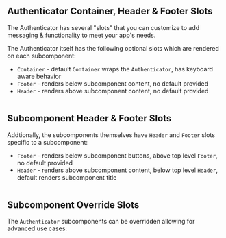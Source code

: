 ## Authenticator Container, Header & Footer Slots

The Authenticator has several "slots" that you can customize to add messaging & functionality to meet your app's needs.

The Authenticator itself has the following optional slots which are rendered on each subcomponent:
- `Container` - default `Container` wraps the `Authenticator`, has keyboard aware behavior
- `Footer` - renders below subcomponent content, no default provided
- `Header` - renders above subcomponent content, no default provided

```jsx file=../../../../../../../examples/react-native/src/features/Authenticator/Slots/Example.tsx

```

## Subcomponent Header & Footer Slots

Addtionally, the subcomponents themselves have `Header` and `Footer` slots specific to a subcomponent:
- `Footer` - renders below subcomponent buttons, above top level `Footer`, no default provided
- `Header` - renders above subcomponent content, below top level `Header`, default renders subcomponent title

```jsx file=../../../../../../../examples/react-native/src/features/Authenticator/ComponentSlots/Example.tsx

```

## Subcomponent Override Slots

The `Authenticator` subcomponents can be overridden allowing for advanced use cases:

```jsx file=../../../../../../../examples/react-native/src/features/Authenticator/Component/Example.tsx

```
